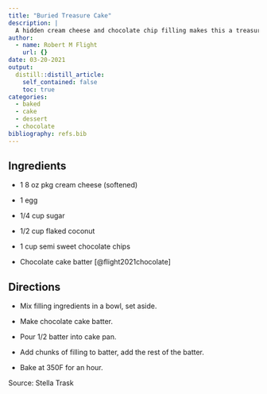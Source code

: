 ```yaml
---
title: "Buried Treasure Cake"
description: |
  A hidden cream cheese and chocolate chip filling makes this a treasure.
author:
  - name: Robert M Flight
    url: {}
date: 03-20-2021
output:
  distill::distill_article:
    self_contained: false
    toc: true
categories:
  - baked
  - cake
  - dessert
  - chocolate
bibliography: refs.bib
---
```


## Ingredients

* 1 8 oz pkg cream cheese (softened)
* 1 egg
* 1/4 cup sugar
* 1/2 cup flaked coconut
* 1 cup semi sweet chocolate chips

* Chocolate cake batter [@flight2021chocolate]

## Directions

* Mix filling ingredients in a bowl, set aside. 
* Make chocolate cake batter.
* Pour 1/2 batter into cake pan. 
* Add chunks of filling to batter, add the rest of the batter.

* Bake at 350F for an hour.

Source: Stella Trask
